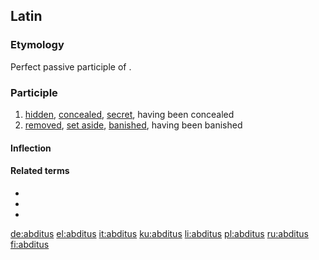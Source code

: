 ==Latin==

{{a|Classical}} {{IPA|/ˈab.di.tus/|lang=la}}

===Etymology===
Perfect passive participle of {{term/t|la|abdō||remove, withdraw, put away}}.

===Participle===
{{la-perfect participle|abdit}}

# [[hid]]den, [[conceal]]ed, [[secret]], having been concealed
# [[remove]]d, [[set aside]], [[banish]]ed, having been banished

====Inflection====
{{la-decl-1&2|abdit}}

====Related terms====
* {{l|la|abditē}}
* {{l|la|abditīvus}}
* {{l|la|abdō}}

[[de:abditus]]
[[el:abditus]]
[[it:abditus]]
[[ku:abditus]]
[[li:abditus]]
[[pl:abditus]]
[[ru:abditus]]
[[fi:abditus]]